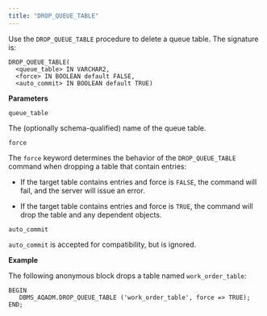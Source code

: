 ```yaml
---
title: "DROP_QUEUE_TABLE"
---
```


Use the `DROP_QUEUE_TABLE` procedure to delete a queue table. The signature is:

```text
DROP_QUEUE_TABLE(
  <queue_table> IN VARCHAR2,
  <force> IN BOOLEAN default FALSE,
  <auto_commit> IN BOOLEAN default TRUE)
```

**Parameters**

`queue_table`

 The (optionally schema-qualified) name of the queue table.

`force`

 The `force` keyword determines the behavior of the `DROP_QUEUE_TABLE` command when dropping a table that contain entries:

-   If the target table contains entries and force is `FALSE`, the command will fail, and the server will issue an error.

-   If the target table contains entries and force is `TRUE`, the command will drop the table and any dependent objects.

`auto_commit`

 `auto_commit` is accepted for compatibility, but is ignored.

**Example**

The following anonymous block drops a table named `work_order_table`:

```text
BEGIN
   DBMS_AQADM.DROP_QUEUE_TABLE ('work_order_table', force => TRUE);
END;
```
